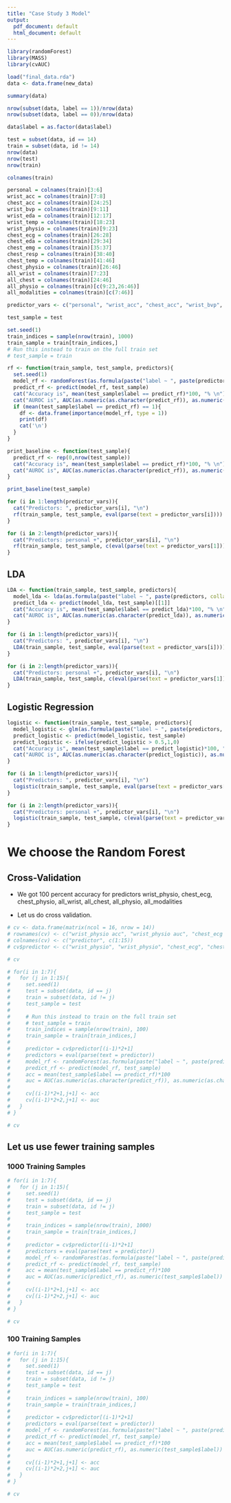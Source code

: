 ```yaml
---
title: "Case Study 3 Model"
output: 
  pdf_document: default
  html_document: default
---
```


```r
library(randomForest)
library(MASS)
library(cvAUC)
```

```r
load("final_data.rda")
data <- data.frame(new_data)
```

```r
summary(data)
```

```r
nrow(subset(data, label == 1))/nrow(data)
nrow(subset(data, label == 0))/nrow(data)
```

```r
data$label = as.factor(data$label)
```

```r
test = subset(data, id == 14)
train = subset(data, id != 14)
nrow(data)
nrow(test)
nrow(train)
```

```r
colnames(train)
```

```r
personal = colnames(train)[3:6]
wrist_acc = colnames(train)[7:8]
chest_acc = colnames(train)[24:25]
wrist_bvp = colnames(train)[9:11]
wrist_eda = colnames(train)[12:17]
wrist_temp = colnames(train)[18:23]
wrist_physio = colnames(train)[9:23]
chest_ecg = colnames(train)[26:28]
chest_eda = colnames(train)[29:34]
chest_emg = colnames(train)[35:37]
chest_resp = colnames(train)[38:40]
chest_temp = colnames(train)[41:46]
chest_physio = colnames(train)[26:46]
all_wrist = colnames(train)[7:23]
all_chest = colnames(train)[24:46]
all_physio = colnames(train)[c(9:23,26:46)]
all_modalities = colnames(train)[c(7:46)]
```

```r
predictor_vars <- c("personal", "wrist_acc", "chest_acc", "wrist_bvp", "wrist_eda", "wrist_temp", "wrist_physio", "chest_ecg", "chest_eda", "chest_emg", "chest_resp", "chest_temp", "chest_physio", "all_wrist", "all_chest", "all_physio", "all_modalities")
```

```r
test_sample = test
```

```r
set.seed(1)
train_indices = sample(nrow(train), 1000)
train_sample = train[train_indices,]
# Run this instead to train on the full train set
# test_sample = train
```

```r
rf <- function(train_sample, test_sample, predictors){
  set.seed(1)
  model_rf <- randomForest(as.formula(paste("label ~ ", paste(predictors, collapse = ' + '))), ntree = 500, importance = TRUE, data = train_sample)
  predict_rf <- predict(model_rf, test_sample)
  cat("Accuracy is", mean(test_sample$label == predict_rf)*100, "% \n")
  cat("AUROC is", AUC(as.numeric(as.character(predict_rf)), as.numeric(as.character(test_sample$label))), "\n \n")
  if (mean(test_sample$label == predict_rf) == 1){
    df <- data.frame(importance(model_rf, type = 1))
    print(df)
    cat('\n')
  }
}
```

```r
print_baseline <- function(test_sample){
  predict_rf <- rep(0,nrow(test_sample))
  cat("Accuracy is", mean(test_sample$label == predict_rf)*100, "% \n")
  cat("AUROC is", AUC(as.numeric(as.character(predict_rf)), as.numeric(as.character(test_sample$label))), "\n \n")
}
```

```r
print_baseline(test_sample)
```

```r
for (i in 1:length(predictor_vars)){
  cat("Predictors: ", predictor_vars[i], "\n")
  rf(train_sample, test_sample, eval(parse(text = predictor_vars[i])))
}
```

```r
for (i in 2:length(predictor_vars)){
  cat("Predictors: personal +", predictor_vars[i], "\n")
  rf(train_sample, test_sample, c(eval(parse(text = predictor_vars[1])), eval(parse(text = predictor_vars[i]))))
}
```

## LDA

```r
LDA <- function(train_sample, test_sample, predictors){
  model_lda <- lda(as.formula(paste("label ~ ", paste(predictors, collapse = ' + '))), data = train_sample)
  predict_lda <- predict(model_lda, test_sample)[[1]]
  cat("Accuracy is", mean(test_sample$label == predict_lda)*100, "% \n")
  cat("AUROC is", AUC(as.numeric(as.character(predict_lda)), as.numeric(as.character(test_sample$label))), "\n \n")
}
```

```r
for (i in 1:length(predictor_vars)){
  cat("Predictors: ", predictor_vars[i], "\n")
  LDA(train_sample, test_sample, eval(parse(text = predictor_vars[i])))
}
```

```r
for (i in 2:length(predictor_vars)){
  cat("Predictors: personal +", predictor_vars[i], "\n")
  LDA(train_sample, test_sample, c(eval(parse(text = predictor_vars[1])), eval(parse(text = predictor_vars[i]))))
}
```

## Logistic Regression

```r
logistic <- function(train_sample, test_sample, predictors){
  model_logistic <- glm(as.formula(paste("label ~ ", paste(predictors, collapse = ' + '))), family=binomial(link='logit'), data = train_sample)
  predict_logistic <- predict(model_logistic, test_sample)
  predict_logistic <- ifelse(predict_logistic > 0.5,1,0)
  cat("Accuracy is", mean(test_sample$label == predict_logistic)*100, "% \n")
  cat("AUROC is", AUC(as.numeric(as.character(predict_logistic)), as.numeric(as.character(test_sample$label))), "\n \n")
}
```

```r
for (i in 1:length(predictor_vars)){
  cat("Predictors: ", predictor_vars[i], "\n")
  logistic(train_sample, test_sample, eval(parse(text = predictor_vars[i])))
}
```

```r
for (i in 2:length(predictor_vars)){
  cat("Predictors: personal +", predictor_vars[i], "\n")
  logistic(train_sample, test_sample, c(eval(parse(text = predictor_vars[1])), eval(parse(text = predictor_vars[i]))))
}
```


# We choose the Random Forest

## Cross-Validation 

* We got 100 percent accuracy for predictors wrist_physio, chest_ecg, chest_physio, all_wrist, all_chest, all_physio, all_modalities 

* Let us do cross validation. 

```r
# cv <- data.frame(matrix(ncol = 16, nrow = 14))
# rownames(cv) <- c("wrist_physio acc", "wrist_physio auc", "chest_ecg acc", "chest_ecg auc", "chest_physio acc", "chest_physio auc", "all_wrist acc", "all_wrist auc", "all_chest acc", "all_chest auc", "all_physio acc", "all_physio auc", "all_modalities acc", "all_modalities auc")
# colnames(cv) <- c("predictor", c(1:15))
# cv$predictor <- c("wrist_physio", "wrist_physio", "chest_ecg", "chest_ecg", "chest_physio", "chest_physio", "all_wrist", "all_wrist", "all_chest", "all_chest", "all_physio", "all_physio", "all_modalities", "all_modalities")
```

```r
# cv
```

```r
# for(i in 1:7){
#   for (j in 1:15){
#     set.seed(1)
#     test = subset(data, id == j)
#     train = subset(data, id != j)
#     test_sample = test
#     
#     # Run this instead to train on the full train set
#     # test_sample = train
#     train_indices = sample(nrow(train), 100)
#     train_sample = train[train_indices,]
#     
#     predictor = cv$predictor[(i-1)*2+1]
#     predictors = eval(parse(text = predictor))
#     model_rf <- randomForest(as.formula(paste("label ~ ", paste(predictors, collapse = ' + '))), ntree = 500, importance = FALSE, data = train_sample)
#     predict_rf <- predict(model_rf, test_sample)
#     acc = mean(test_sample$label == predict_rf)*100
#     auc = AUC(as.numeric(as.character(predict_rf)), as.numeric(as.character(test_sample$label)))
#     
#     cv[(i-1)*2+1,j+1] <- acc
#     cv[(i-1)*2+2,j+1] <- auc
#   }
# }

```

```r
# cv
```
## Let us use fewer training samples

### 1000 Training Samples

```r
# for(i in 1:7){
#   for (j in 1:15){
#     set.seed(1)
#     test = subset(data, id == j)
#     train = subset(data, id != j)
#     test_sample = test
#     
#     train_indices = sample(nrow(train), 1000)
#     train_sample = train[train_indices,]
#     
#     predictor = cv$predictor[(i-1)*2+1]
#     predictors = eval(parse(text = predictor))
#     model_rf <- randomForest(as.formula(paste("label ~ ", paste(predictors, collapse = ' + '))), ntree = 500, importance = FALSE, data = train_sample)
#     predict_rf <- predict(model_rf, test_sample)
#     acc = mean(test_sample$label == predict_rf)*100
#     auc = AUC(as.numeric(predict_rf), as.numeric(test_sample$label))
#     
#     cv[(i-1)*2+1,j+1] <- acc
#     cv[(i-1)*2+2,j+1] <- auc
#   }
# }

```

```r
# cv
```

### 100 Training Samples

```r
# for(i in 1:7){
#   for (j in 1:15){
#     set.seed(1)
#     test = subset(data, id == j)
#     train = subset(data, id != j)
#     test_sample = test
#     
#     train_indices = sample(nrow(train), 100)
#     train_sample = train[train_indices,]
#     
#     predictor = cv$predictor[(i-1)*2+1]
#     predictors = eval(parse(text = predictor))
#     model_rf <- randomForest(as.formula(paste("label ~ ", paste(predictors, collapse = ' + '))), ntree = 500, importance = FALSE, data = train_sample)
#     predict_rf <- predict(model_rf, test_sample)
#     acc = mean(test_sample$label == predict_rf)*100
#     auc = AUC(as.numeric(predict_rf), as.numeric(test_sample$label))
#     
#     cv[(i-1)*2+1,j+1] <- acc
#     cv[(i-1)*2+2,j+1] <- auc
#   }
# }

```

```r
# cv
```

